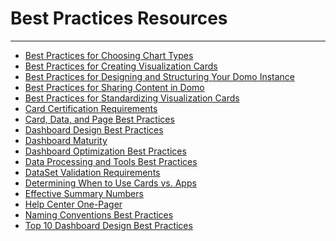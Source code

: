 


Best Practices Resources
========================
***
* [Best Practices for Choosing Chart Types](..\..\article\best_practices_for_choosing_chart_types\index.qmd)
* [Best Practices for Creating Visualization Cards](..\..\article\best_practices_for_creating_visualization_cards\index.qmd)
* [Best Practices for Designing and Structuring Your Domo Instance](..\..\article\best_practices_for_designing_and_structuring_your_domo_instance\index.qmd)
* [Best Practices for Sharing Content in Domo](..\..\article\best_practices_for_sharing_content_in_domo\index.qmd)
* [Best Practices for Standardizing Visualization Cards](..\..\article\best_practices_for_standardizing_visualization_cards\index.qmd)
* [Card Certification Requirements](..\..\article\card_certification_requirements\index.qmd)
* [Card, Data, and Page Best Practices](..\..\article\card_data_and_page_best_practices\index.qmd)
* [Dashboard Design Best Practices](..\..\article\dashboard_design_best_practices\index.qmd)
* [Dashboard Maturity](..\..\article\dashboard_maturity\index.qmd)
* [Dashboard Optimization Best Practices](..\..\article\dashboard_optimization_best_practices\index.qmd)
* [Data Processing and Tools Best Practices](..\..\article\data_processing_and_tools_best_practices\index.qmd)
* [DataSet Validation Requirements](..\..\article\dataset_validation_requirements\index.qmd)
* [Determining When to Use Cards vs. Apps](..\..\article\determining_when_to_use_cards_vs_apps\index.qmd)
* [Effective Summary Numbers](..\..\article\effective_summary_numbers\index.qmd)
* [Help Center One-Pager](..\..\article\help_center_onepager\index.qmd)
* [Naming Conventions Best Practices](..\..\article\naming_conventions_best_practices\index.qmd)
* [Top 10 Dashboard Design Best Practices](..\..\article\top_10_dashboard_design_best_practices\index.qmd)
